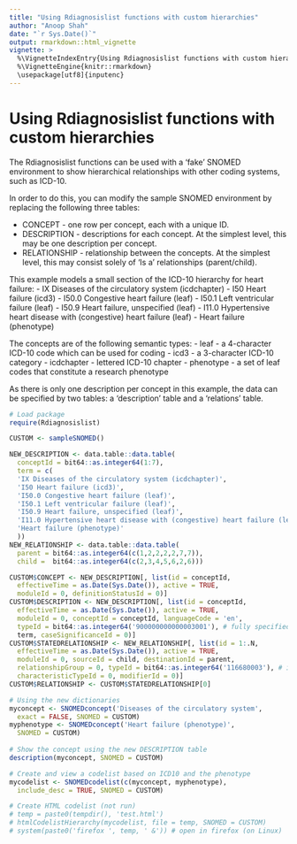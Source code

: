 ```yaml
---
title: "Using Rdiagnosislist functions with custom hierarchies"
author: "Anoop Shah"
date: "`r Sys.Date()`"
output: rmarkdown::html_vignette
vignette: >
  %\VignetteIndexEntry{Using Rdiagnosislist functions with custom hierarchies}
  %\VignetteEngine{knitr::rmarkdown}
  \usepackage[utf8]{inputenc}
---
```


Using Rdiagnosislist functions with custom hierarchies
======================================================

The Rdiagnosislist functions can be used with a 'fake' SNOMED environment to show hierarchical relationships with other coding systems, such as ICD-10.

In order to do this, you can modify the sample SNOMED environment by replacing the following three tables:

- CONCEPT - one row per concept, each with a unique ID.
- DESCRIPTION - descriptions for each concept. At the simplest level, this may be one description per concept.
- RELATIONSHIP - relationship between the concepts. At the simplest level, this may consist solely of 'Is a' relationships (parent/child).

This example models a small section of the ICD-10 hierarchy for heart failure:
- IX Diseases of the circulatory system (icdchapter)
- I50 Heart failure (icd3)
- I50.0 Congestive heart failure (leaf)
- I50.1 Left ventricular failure (leaf)
- I50.9 Heart failure, unspecified (leaf)
- I11.0 Hypertensive heart disease with (congestive) heart failure (leaf)
- Heart failure (phenotype)

The concepts are of the following semantic types:
- leaf - a 4-character ICD-10 code which can be used for coding
- icd3 - a 3-character ICD-10 category
- icdchapter - lettered ICD-10 chapter
- phenotype - a set of leaf codes that constitute a research phenotype

As there is only one description per concept in this example, the data can be specified by two tables: a 'description' table and a 'relations' table.

```r
# Load package
require(Rdiagnosislist)

CUSTOM <- sampleSNOMED()

NEW_DESCRIPTION <- data.table::data.table(
  conceptId = bit64::as.integer64(1:7),
  term = c(
  'IX Diseases of the circulatory system (icdchapter)',
  'I50 Heart failure (icd3)',
  'I50.0 Congestive heart failure (leaf)',
  'I50.1 Left ventricular failure (leaf)',
  'I50.9 Heart failure, unspecified (leaf)',
  'I11.0 Hypertensive heart disease with (congestive) heart failure (leaf)',
  'Heart failure (phenotype)'
  ))
NEW_RELATIONSHIP <- data.table::data.table(
  parent = bit64::as.integer64(c(1,2,2,2,2,7,7)),
  child =  bit64::as.integer64(c(2,3,4,5,6,2,6)))

CUSTOM$CONCEPT <- NEW_DESCRIPTION[, list(id = conceptId,
  effectiveTime = as.Date(Sys.Date()), active = TRUE,
  moduleId = 0, definitionStatusId = 0)]
CUSTOM$DESCRIPTION <- NEW_DESCRIPTION[, list(id = conceptId,
  effectiveTime = as.Date(Sys.Date()), active = TRUE,
  moduleId = 0, conceptId = conceptId, languageCode = 'en',
  typeId = bit64::as.integer64('900000000000003001'), # fully specified name
  term, caseSignificanceId = 0)]
CUSTOM$STATEDRELATIONSHIP <- NEW_RELATIONSHIP[, list(id = 1:.N,
  effectiveTime = as.Date(Sys.Date()), active = TRUE,
  moduleId = 0, sourceId = child, destinationId = parent,
  relationshipGroup = 0, typeId = bit64::as.integer64('116680003'), # is a
  characteristicTypeId = 0, modifierId = 0)]
CUSTOM$RELATIONSHIP <- CUSTOM$STATEDRELATIONSHIP[0]

# Using the new dictionaries
myconcept <- SNOMEDconcept('Diseases of the circulatory system',
  exact = FALSE, SNOMED = CUSTOM)
myphenotype <- SNOMEDconcept('Heart failure (phenotype)',
  SNOMED = CUSTOM)
  
# Show the concept using the new DESCRIPTION table
description(myconcept, SNOMED = CUSTOM)

# Create and view a codelist based on ICD10 and the phenotype
mycodelist <- SNOMEDcodelist(c(myconcept, myphenotype),
  include_desc = TRUE, SNOMED = CUSTOM)

# Create HTML codelist (not run)
# temp = paste0(tempdir(), 'test.html')
# htmlCodelistHierarchy(mycodelist, file = temp, SNOMED = CUSTOM)
# system(paste0('firefox ', temp, ' &')) # open in firefox (on Linux)
```
